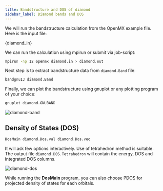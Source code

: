```yaml
---
title: Bandstructure and DOS of diamond
sidebar_label: Diamond bands and DOS
---
```


We will run the bandstructure calculation from the OpenMX example file. Here is
the input file:


<CodeBlock language="fortran" title="src/diamond/diamond.in" showLineNumbers>{diamond_in}</CodeBlock>

We can run the calculation using mpirun or submit via job-script:
```bash
mpirun -np 12 openmx diamond.in > diamond.out
```

Next step is to extract bandstructure data from `diamond.Band` file:
```bash
bandgnu13 diamond.Band
```

Finally, we can plot the bandstructure using gnuplot or any plotting program of
your choice:
```bash
gnuplot diamond.GNUBAND
```

<picture>
  <source type="image/webp" srcSet={require("/img/diamond-band.webp").default} />
  <img src={require("/img/diamond-band.png").default} alt="diamond-band" />
</picture>

## Density of States (DOS)

```bash
DosMain diamond.Dos.val diamond.Dos.vec
```

It will ask few options interactively. Use of tetrahedron method is suitable.
The output file `diamond.DOS.Tetrahedron` will contain the energy, DOS and
integrated DOS columns.

<picture>
  <source type="image/webp" srcSet={require("/img/diamond-dos.webp").default} />
  <img src={require("/img/diamond-dos.png").default} alt="diamond-dos" />
</picture>

While running the **DosMain** program, you can also choose PDOS for projected
density of states for each orbitals.
